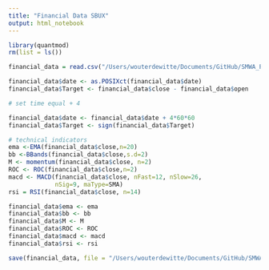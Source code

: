 ```yaml
---
title: "Financial Data SBUX"
output: html_notebook
---
```


```r
library(quantmod)
rm(list = ls())

financial_data = read.csv("/Users/wouterdewitte/Documents/GitHub/SMWA_Performance/src/Financial_Data/Financial_Data_hour.csv")
```


```r
financial_data$date <- as.POSIXct(financial_data$date)
financial_data$Target <- financial_data$close - financial_data$open

# set time equal + 4

financial_data$date <- financial_data$date + 4*60*60
financial_data$Target <- sign(financial_data$Target)
```

```r
# technical indicators
ema <-EMA(financial_data$close,n=20)
bb <-BBands(financial_data$close,s.d=2)
M <- momentum(financial_data$close, n=2)
ROC <- ROC(financial_data$close,n=2)
macd <- MACD(financial_data$close, nFast=12, nSlow=26,
             nSig=9, maType=SMA)
rsi = RSI(financial_data$close, n=14)

financial_data$ema <- ema
financial_data$bb <- bb
financial_data$M <- M
financial_data$ROC <- ROC
financial_data$macd <- macd
financial_data$rsi <- rsi
```

```r
save(financial_data, file = "/Users/wouterdewitte/Documents/GitHub/SMWA_Performance/data/Financial_Data.RData")
```


